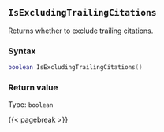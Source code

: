 ## `IsExcludingTrailingCitations`

Returns whether to exclude trailing citations.

### Syntax {-}

``` .lua
boolean IsExcludingTrailingCitations()
```


### Return value {-}

Type: `boolean`


{{< pagebreak >}}